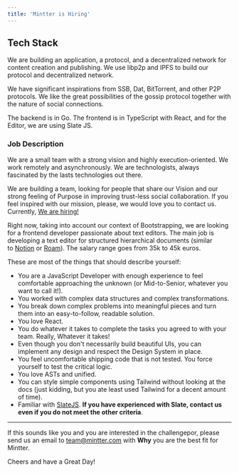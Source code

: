```yaml
---
title: 'Mintter is Hiring'
---
```


## Tech Stack

We are building an application, a protocol, and a decentralized network for content creation and publishing. We use libp2p and IPFS to build our protocol and decentralized network. 

We have significant inspirations from SSB, Dat, BitTorrent, and other P2P protocols. We like the great possibilities of the gossip protocol together with the nature of social connections.

The backend is in Go. The frontend is in TypeScript with React, and for the Editor, we are using Slate JS.

### Job Description

We are a small team with a strong vision and highly execution-oriented. We work remotely and asynchronously. We are technologists, always fascinated by the lasts technologies out there.

We are building a team, looking for people that share our Vision and our strong feeling of Purpose in improving trust-less social collaboration. If you feel inspired with our mission, please, we would love you to contact us. Currently, [We are hiring!](/hiring) 

Right now, taking into account our context of Bootstrapping, we are looking for a frontend developer passionate about text editors. The main job is developing a text editor for structured hierarchical documents (similar to [Notion](https://notion.so/) or [Roam](https://roamresearch.com/)). The salary range goes from 35k to 45k euros.

These are most of the things that should describe yourself:

- You are a JavaScript Developer with enough experience to feel comfortable approaching the unknown (or Mid-to-Senior, whatever you want to call it!).
- You worked with complex data structures and complex transformations.
- You break down complex problems into meaningful pieces and turn them into an easy-to-follow, readable solution.
- You love React.
- You do whatever it takes to complete the tasks you agreed to with your team. Really, Whatever it takes!
- Even though you don't necessarily build beautiful UIs, you can implement any design and respect the Design System in place.
- You feel uncomfortable shipping code that is not tested. You force yourself to test the critical logic.
- You love ASTs and unified.
- You can style simple components using Tailwind without looking at the docs (just kidding, but you ate least used Tailwind for a decent amount of time).
- Familiar with [SlateJS](https://docs.slatejs.org/). **If you have experienced with Slate, contact us even if you do not meet the other criteria**.

---

If this sounds like you and you are interested in the challengepor, please send us an email to [team@mintter.com](team@mintter.com) with **Why** you are the best fit for Mintter.

Cheers and have a Great Day!
